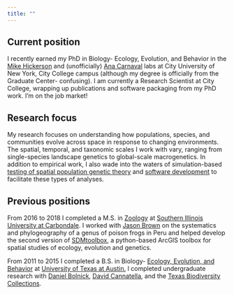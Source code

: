 ```yaml
---
title: ""
---
```


## Current position

I recently earned my PhD in Biology- Ecology, Evolution, and Behavior in the [Mike Hickerson](https://hickerlab.wordpress.com/) and (unofficially) [Ana Carnaval](https://carnavallab.org/) labs at City University of New York, City College campus (although my degree is officially from the Graduate Center- confusing). I am currently a Research Scientist at City College, wrapping up publications and software packaging from my PhD work. I'm on the job market!

## Research focus

My research focuses on understanding how populations, species, and communities evolve across space in response to changing environments. The spatial, temporal, and taxonomic scales I work with vary, ranging from single-species landscape genetics to global-scale macrogenetics. In addition to empirical work, I also wade into the waters of simulation-based [testing of spatial population genetic theory](https://github.com/connor-french/spaceprime) and [software development](https://github.com/connor-french) to facilitate these types of analyses.

## Previous positions

From 2016 to 2018 I completed a M.S. in [Zoology](https://zoology.siu.edu/) at [Southern Illinois University at Carbondale](https://siu.edu/). I worked with [Jason Brown](https://www.jasonleebrown.org/) on the systematics and phylogeography of a genus of poison frogs in Peru and helped develop the second version of [SDMtoolbox](http://www.sdmtoolbox.org/), a python-based ArcGIS toolbox for spatial studies of ecology, evolution and genetics.

From 2011 to 2015 I completed a B.S. in Biology- [Ecology, Evolution, and Behavior](https://integrativebio.utexas.edu/) at [University of Texas at Austin.](https://www.utexas.edu/) I completed undergraduate research with [Daniel Bolnick](https://bolnicklab.wordpress.com/), [David Cannatella](http://cannatellalab.org/), and the [Texas Biodiversity Collections](https://biodiversity.utexas.edu/collections).
